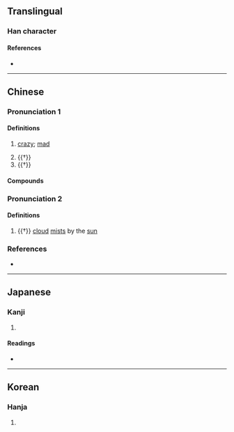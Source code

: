 {{character info}}
==Translingual==

===Han character===
{{Han char|rn=9|rad=人|as=12|sn=14|four=27227|canj=ONHB|ids=⿰亻矞}}

====References====
* {{Han ref|kx=0117.200|dkj=01123|dj=0249.060|hdz=10223.030|uh=50EA|ud=20714|bh=E0F6|bd=57590}}

----

==Chinese==
{{zh-forms}}

===Pronunciation 1===
{{zh-pron
|m=jú,jué
|c=kyut3
|cat=n,a
}}

====Definitions====
{{zh-hanzi}}

# {{zh-hg}} [[crazy]]; [[mad]]
# {{†}} {{n-g|a legendary headless devil; also written {{zh-l|*獝}}, {{zh-l|*䰬}}}}
# {{†}} {{zh-alt-form|譎|[[strange]]}}

====Compounds====
{{zh-der|佹僪}}

===Pronunciation 2===
{{zh-pron
|m=yù
|c=jyut6
|cat=n
}}

====Definitions====
{{zh-hanzi}}

# {{†}} [[cloud]] [[mist]]s by the [[sun]]

===References===
* {{R:yue:Hanzi}}

----

==Japanese==

===Kanji===
{{ja-kanji|grade=|rs=人12}}

# {{rfdef|ja|sort=人12}}

====Readings====
* {{ja-readings|on=[[きつ]] (kitsu), [[ごち]] (gochi), [[いつ]] (itsu), [[いち]] (ichi), [[けつ]] (ketsu), [[けち]] (kechi)|kun=[[くるう]] (kuruu), [[くるい]] (kurui)}}

----

==Korean==

===Hanja===
{{ko-hanja|hangeul=결|rv=gyeol|mr=kyŏl}}

# {{rfdef|ko|sort=人12}}